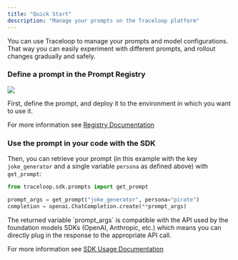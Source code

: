 ```yaml
---
title: "Quick Start"
description: "Manage your prompts on the Traceloop platform"
---
```


You can use Traceloop to manage your prompts and model configurations.
That way you can easily experiment with different prompts, and rollout changes gradually and safely.

### Define a prompt in the Prompt Registry

<Frame>
  <img src="/img/prompt_configuration.png" />
</Frame>

First, define the prompt, and deploy it to the environment in which you want to use it.

For more information see [Registry Documentation](/openllmetry/prompts/registry)

### Use the prompt in your code with the SDK

Then, you can retrieve your prompt (in this example with the key `joke_generator` and a single variable `persona` as defined above) with `get_prompt`:

```python
from traceloop.sdk.prompts import get_prompt

prompt_args = get_prompt("joke_generator", persona="pirate")
completion = openai.ChatCompletion.create(**prompt_args)
```

<Tip>
  The returned variable `prompt_args` is compatible with the API used by the
  foundation models SDKs (OpenAI, Anthropic, etc.) which means you can directly
  plug in the response to the appropriate API call.
</Tip>

For more information see [SDK Usage Documentation](/openllmetry/prompts/sdk-usage)
